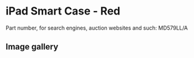 
# iPad Smart Case - Red

Part number, for search engines, auction websites and such: MD579LL/A

## Image gallery

<div style={{ width: '100%', maxWidth: '768px' }}>
<GalleryComponent
    images={[
      {
        original: "/everysource/MD579.webp",
        thumbnail: "/everypreview/MD579.webp",
      },
      {
        original: "/everysource/MD579_AV1.webp",
        thumbnail: "/everypreview/MD579_AV1.webp",
      },
      {
        original: "/everysource/MD579_AV1_BLACK.webp",
        thumbnail: "/everypreview/MD579_AV1_BLACK.webp",
      },
      {
        original: "/everysource/MD579_AV1_WHITE.webp",
        thumbnail: "/everypreview/MD579_AV1_WHITE.webp",
      },
      {
        original: "/everysource/MD579_AV2.webp",
        thumbnail: "/everypreview/MD579_AV2.webp",
      },
      {
        original: "/everysource/MD579_AV2_BLACK.webp",
        thumbnail: "/everypreview/MD579_AV2_BLACK.webp",
      },
      {
        original: "/everysource/MD579_AV3.webp",
        thumbnail: "/everypreview/MD579_AV3.webp",
      },
      {
        original: "/everysource/MD579_AV3_BLACK.webp",
        thumbnail: "/everypreview/MD579_AV3_BLACK.webp",
      },
      {
        original: "/everysource/MD579_AV4.webp",
        thumbnail: "/everypreview/MD579_AV4.webp",
      },
      {
        original: "/everysource/MD579_AV4_BLACK.webp",
        thumbnail: "/everypreview/MD579_AV4_BLACK.webp",
      },
      {
        original: "/everysource/MD579_AV5.webp",
        thumbnail: "/everypreview/MD579_AV5.webp",
      },
      {
        original: "/everysource/MD579_AV6.webp",
        thumbnail: "/everypreview/MD579_AV6.webp",
      }
    ]}
  />
</div>